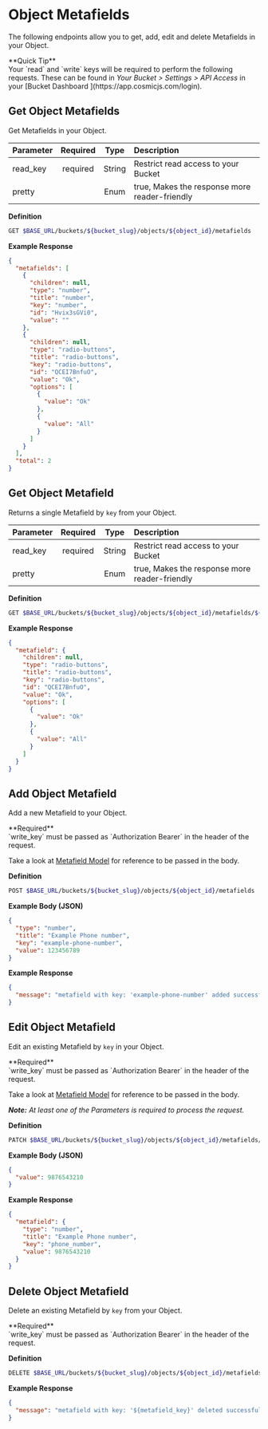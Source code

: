 
# Object Metafields

The following endpoints allow you to get, add, edit and delete Metafields in your Object.

<Callout emoji="✅">
  **Quick Tip**
  <br />
  Your `read` and `write` keys will be required to perform the following
  requests. These can be found in <i>Your Bucket > Settings > API Access</i> in
  your [Bucket Dashboard ](https://app.cosmicjs.com/login).
</Callout>

## Get Object Metafields

Get Metafields in your Object.

| Parameter | Required |  Type  | Description                                   |
| :-------- | :------: | :----: | :-------------------------------------------- |
| read_key  | required | String | Restrict read access to your Bucket           |
| pretty    |          |  Enum  | true, Makes the response more reader-friendly |

**Definition**

```bash
GET $BASE_URL/buckets/${bucket_slug}/objects/${object_id}/metafields
```

**Example Response**

```json
{
  "metafields": [
    {
      "children": null,
      "type": "number",
      "title": "number",
      "key": "number",
      "id": "Hvix3sGVi0",
      "value": ""
    },
    {
      "children": null,
      "type": "radio-buttons",
      "title": "radio-buttons",
      "key": "radio-buttons",
      "id": "QCEI7BnfuO",
      "value": "Ok",
      "options": [
        {
          "value": "Ok"
        },
        {
          "value": "All"
        }
      ]
    }
  ],
  "total": 2
}
```

## Get Object Metafield

Returns a single Metafield by `key` from your Object.

| Parameter | Required |  Type  | Description                                   |
| :-------- | :------: | :----: | :-------------------------------------------- |
| read_key  | required | String | Restrict read access to your Bucket           |
| pretty    |          |  Enum  | true, Makes the response more reader-friendly |

**Definition**

```bash
GET $BASE_URL/buckets/${bucket_slug}/objects/${object_id}/metafields/${metafield_key}
```

**Example Response**

```json
{
  "metafield": {
    "children": null,
    "type": "radio-buttons",
    "title": "radio-buttons",
    "key": "radio-buttons",
    "id": "QCEI7BnfuO",
    "value": "Ok",
    "options": [
      {
        "value": "Ok"
      },
      {
        "value": "All"
      }
    ]
  }
}
```

## Add Object Metafield

Add a new Metafield to your Object.

<Callout emoji="⚠">
  **Required**
  <br />
  `write_key` must be passed as `Authorization Bearer` in the header of the
  request.
</Callout>

Take a look at [Metafield Model](/api-reference/getting-started/metafields) for reference to be passed in the body.

**Definition**

```bash
POST $BASE_URL/buckets/${bucket_slug}/objects/${object_id}/metafields
```

**Example Body (JSON)**

```json
{
  "type": "number",
  "title": "Example Phone number",
  "key": "example-phone-number",
  "value": 123456789
}
```

**Example Response**

```json
{
  "message": "metafield with key: 'example-phone-number' added successfully in object with id:'${object_id}"
}
```

## Edit Object Metafield

Edit an existing Metafield by `key` in your Object.

<Callout emoji="⚠">
  **Required**
  <br />
  `write_key` must be passed as `Authorization Bearer` in the header of the
  request.
</Callout>

Take a look at [Metafield Model](/api-reference/getting-started/metafields) for reference to be passed in the body.

_**Note:** At least one of the Parameters is required to process the request._

**Definition**

```bash
PATCH $BASE_URL/buckets/${bucket_slug}/objects/${object_id}/metafields/${metafield_key}
```

**Example Body (JSON)**

```json
{
  "value": 9876543210
}
```

**Example Response**

```json
{
  "metafield": {
    "type": "number",
    "title": "Example Phone number",
    "key": "phone_number",
    "value": 9876543210
  }
}
```

## Delete Object Metafield

Delete an existing Metafield by `key` from your Object.

<Callout emoji="⚠">
  **Required**
  <br />
  `write_key` must be passed as `Authorization Bearer` in the header of the
  request.
</Callout>

**Definition**

```bash
DELETE $BASE_URL/buckets/${bucket_slug}/objects/${object_id}/metafields/${metafield_key}
```

**Example Response**

```json
{
  "message": "metafield with key: '${metafield_key}' deleted successfully from object with id:'${object_id}"
}
```
